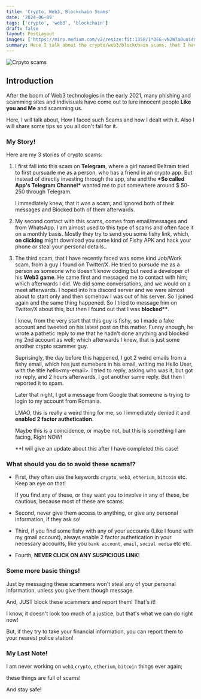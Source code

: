 ```yaml
---
title: 'Crypto, Web3, Blockchain Scams'
date: '2024-06-09'
tags: ['crypto', 'web3', 'blockchain']
draft: false
layout: PostLayout
images: ['https://miro.medium.com/v2/resize:fit:1358/1*DEG-vN2W7a0uui4UnfuYJA.png']
summary: Here I talk about the crypto/web3/blockchain scams, that I have faced, so you don't
---
```


![Crpyto scams](https://miro.medium.com/v2/resize:fit:1358/1*DEG-vN2W7a0uui4UnfuYJA.png)

## Introduction

After the boom of Web3 technologies in the early 2021, many phishing and scamming sites and indivisuals have come out to lure innocent people **Like you and Me** and scamming us.

Here, I will talk about, How I faced such Scams and how I dealt with it. Also I will share some tips so you all don't fall for it.

### My Story!

Here are my 3 stories of crypto scams:

1. I first fall into this scam on **Telegram**, where a girl named Beltram tried to first pursuade me as a person, who has a friend in an crypto app. But instead of directly investing through the app, she and the **\*So called App's Telegram Channel\*** wanted me to put somewhere around $ 50-250 through Telegram.

   I immediately knew, that it was a scam, and ignored both of their messages and Blocked both of them afterwards.

2. My second contact with this scams, comes from email/messages and from WhatsApp. I am almost used to this type of scams and often face it on a monthly basis. Mostly they try to send you some fishy link, which, **on clicking** might download you some kind of Fishy APK and hack your phone or steal your personal details..

3. The third scam, that I have recently faced was some kind Job/Work scam, from a guy I found on Twitter/X. He tried to pursude me as a person as someone who doesn't know coding but need a developer of his **Web3 game**. He came first and messaged me to contact with him; which afterwards I did. We did some conversations, and we would on a meet afterwards. I hoped into his discord server and we were almost about to start only and then somehow I was out of his server. So I joined again and the same thing happened. So I tried to message him on Twitter/X about this, but then I found out that I was **blocked\*\***.

   I knew, from the very start that this guy is fishy, so I made a fake account and tweeted on his latest post on this matter. Funny enough, he wrote a pathetic reply to me that he hadn't done anything and blocked my 2nd account as well; which afterwards I knew, that is just some another crypto scammer guy.

   Suprisingly, the day before this happened, I got 2 weird emails from a fishy email, which has just numebers in his email, writing me Hello User, with the title hello\<my-email\>. I tried to reply, asking who was it, but got no reply, and 2 hours afterwards, I got another same reply. But then I reported it to spam.

   Later that night, I got a message from Google that someone is trying to login to my account from Romania.

   LMAO, this is really a weird thing for me, so I immediately denied it and **enabled 2 factor authetication**.

   Maybe this is a coincidence, or maybe not, but this is something I am facing, Right NOW!

   \*\*I will give an update about this after I have completed this case!

### What should you do to avoid these scams!?

- First, they often use the keywords `crypto`, `web3`, `etherium`, `bitcoin` etc. Keep an eye on that!

  If you find any of these, or they want you to involve in any of these, be cautious, because most of these are scams.

- Second, never give them access to anything, or give any personal information, if they ask so!

- Third, if you find some fishy with any of your accounts (Like I found with my gmail account), always enable 2 factor authetication in your necessary accounts, like you `bank account`, `email`, `social media` etc etc.

- Fourth, **NEVER CLICK ON ANY SUSPICIOUS LINK**!

### Some more basic things!

Just by messaging these scammers won't steal any of your personal information, unless you give them though message.

And, JUST block these scammers and report them! That's it!

I know, it doesn't look too much of a justice, but that's what we can do right now!

But, if they try to take your financial information, you can report them to your nearest police station!

### My Last Note!

I am never working on `web3`,`crypto`, `etherium`, `bitcoin` things ever again;

these things are full of scams!

And stay safe!
